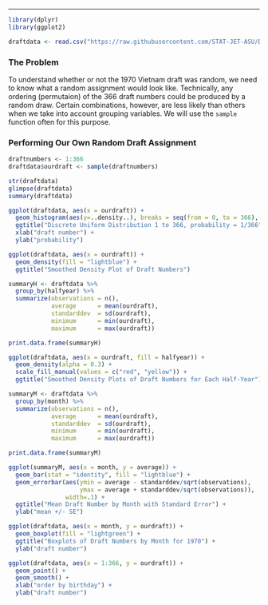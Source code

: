 <hr>

```r
library(dplyr)
library(ggplot2)

draftdata <- read.csv("https://raw.githubusercontent.com/STAT-JET-ASU/Datasets/master/Instructor/vietnamdraft.csv")
```

### The Problem

To understand whether or not the 1970 Vietnam draft was random, we need to know what a random assignment would look like. Technically, any ordering (permutaion) of the 366 draft numbers could be produced by a random draw. Certain combinations, however, are less likely than others when we take into account grouping variables. We will use the `sample` function often for this purpose. 


### Performing Our Own Random Draft Assignment

```r
draftnumbers <- 1:366
draftdata$ourdraft <- sample(draftnumbers)

str(draftdata)
glimpse(draftdata)
summary(draftdata)
```


```r
ggplot(draftdata, aes(x = ourdraft)) + 
  geom_histogram(aes(y=..density..), breaks = seq(from = 0, to = 366), fill = "lightblue") +
  ggtitle("Discrete Uniform Distribution 1 to 366, probability = 1/366")  +
  xlab("draft number") +
  ylab("probability")

ggplot(draftdata, aes(x = ourdraft)) + 
  geom_density(fill = "lightblue") +
  ggtitle("Smoothed Density Plot of Draft Numbers")

summaryH <- draftdata %>% 
  group_by(halfyear) %>%
  summarize(observations = n(),
            average      = mean(ourdraft),
            standarddev  = sd(ourdraft),
            minimum      = min(ourdraft),
            maximum      = max(ourdraft))

print.data.frame(summaryH)

ggplot(draftdata, aes(x = ourdraft, fill = halfyear)) + 
  geom_density(alpha = 0.3) +
  scale_fill_manual(values = c("red", "yellow")) +
  ggtitle("Smoothed Density Plots of Draft Numbers for Each Half-Year")
```


```r
summaryM <- draftdata %>% 
  group_by(month) %>%
  summarize(observations = n(),
            average      = mean(ourdraft),
            standarddev  = sd(ourdraft),
            minimum      = min(ourdraft),
            maximum      = max(ourdraft))

print.data.frame(summaryM)

ggplot(summaryM, aes(x = month, y = average)) +
  geom_bar(stat = "identity", fill = "lightblue") +
  geom_errorbar(aes(ymin = average - standarddev/sqrt(observations), 
                    ymax = average + standarddev/sqrt(observations)), 
                width=.1) +
  ggtitle("Mean Draft Number by Month with Standard Error") +
  ylab("mean +/- SE")

ggplot(draftdata, aes(x = month, y = ourdraft)) + 
  geom_boxplot(fill = "lightgreen") +
  ggtitle("Boxplots of Draft Numbers by Month for 1970") +
  ylab("draft number")

ggplot(draftdata, aes(x = 1:366, y = ourdraft)) +
  geom_point() +
  geom_smooth() +
  xlab("order by birthday") +
  ylab("draft number")
```


